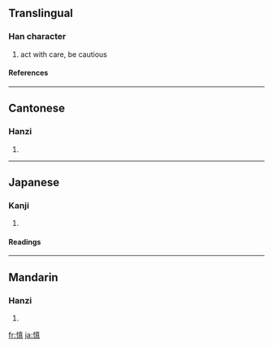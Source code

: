 {{see|愼}}

==Translingual==
===Han character===
{{Han char|rn=61|rad=心|as=10|sn=13|four=9408<sub>1</sub>|canj=心十月金 (PJBC)}}
# act with care, be cautious
====References====
{{Han ref|kx=0398.261|dkj=11024|dj=0735.350|hdz=42336.020|uh=614E|ud=24910|bh=B756|bd=46934}}
----
==Cantonese==
===Hanzi===
{{yue-hanzi|jyut=|y=san6}}
# {{defn|Cantonese}}
----
==Japanese==
===Kanji===
{{ja-kanji|grade=c|rs=心10}}
# {{defn|Japanese}} 
====Readings====
{{ja-readings|on=[[しん]] (shin)|kun=[[つつしむ]] (tsutsushimu), [[つつしみ]] (tsutsushimi)}}
----
==Mandarin==
===Hanzi===
{{cmn-hanzi|pin=[[shèn]] ([[shen4]])|wg=shen<sup>4</sup>}}
# {{defn|Mandarin}}

[[fr:慎]]
[[ja:慎]]